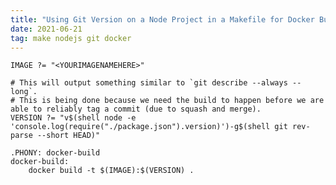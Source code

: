 ```yaml
---
title: "Using Git Version on a Node Project in a Makefile for Docker Build"
date: 2021-06-21
tag: make nodejs git docker
---
```


```make
IMAGE ?= "<YOURIMAGENAMEHERE>"

# This will output something similar to `git describe --always --long`.
# This is being done because we need the build to happen before we are able to reliably tag a commit (due to squash and merge).
VERSION ?= "v$(shell node -e 'console.log(require("./package.json").version)')-g$(shell git rev-parse --short HEAD)"

.PHONY: docker-build
docker-build:
	docker build -t $(IMAGE):$(VERSION) .
```
